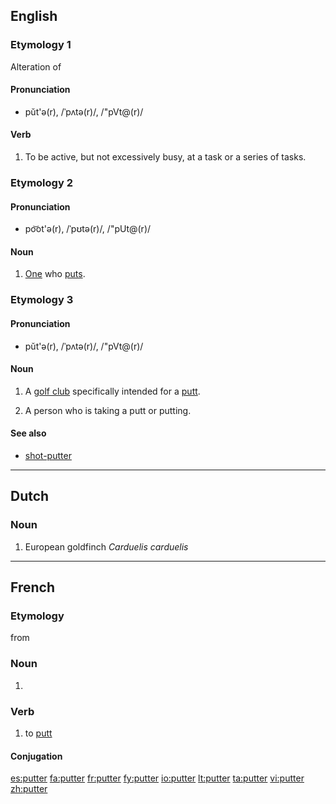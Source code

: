 ==English==

===Etymology 1===
Alteration of {{term|potter||lang=en}}

====Pronunciation====
* pŭt'ə(r), /ˈpʌtə(r)/, /"pVt@(r)/

====Verb====
{{en-verb}}

# {{intransitive}} To be active, but not excessively busy, at a task or a series of tasks.

===Etymology 2===
{{suffix|put|er}}

====Pronunciation====
* po͝ot'ə(r), /ˈpʊtə(r)/, /"pUt@(r)/

====Noun====
{{en-noun}}

# [[one#pronoun|One]] who [[put]]s.

===Etymology 3===
{{suffix|putt|er}}

====Pronunciation====
* pŭt'ə(r), /ˈpʌtə(r)/, /"pVt@(r)/

====Noun====
{{en-noun}}

# {{golf}} A [[golf club]] specifically intended for a [[putt]].
# {{golf}} A person who is taking a putt or putting.

====See also====
* [[shot-putter]]

----

==Dutch==

===Noun===
{{nl-noun|putters|puttertje}}

# European goldfinch ''Carduelis carduelis''

----

==French==

===Etymology===
from {{etyl|en|fr}}

===Noun===
{{fr-noun|m}}

# {{l|en|putter}} {{gloss|golf club}}

===Verb===
{{fr-verb}}

# {{golf|lang=fr}} to [[putt]]

====Conjugation====
{{fr-conj-er|putt|avoir}}

[[es:putter]]
[[fa:putter]]
[[fr:putter]]
[[fy:putter]]
[[io:putter]]
[[lt:putter]]
[[ta:putter]]
[[vi:putter]]
[[zh:putter]]